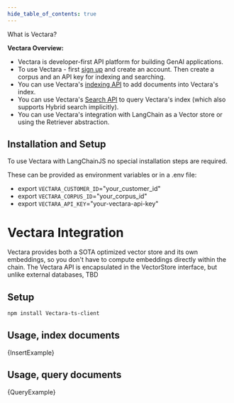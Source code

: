 ```yaml
---
hide_table_of_contents: true
---
```


What is Vectara?

**Vectara Overview:**
- Vectara is developer-first API platform for building GenAI applications.
- To use Vectara - first [sign up](https://console.vectara.com/signup) and create an account. Then create a corpus and an API key for indexing and searching.
- You can use Vectara's [indexing API](https://docs.vectara.com/docs/indexing-apis/indexing) to add documents into Vectara's index.
- You can use Vectara's [Search API](https://docs.vectara.com/docs/search-apis/search) to query Vectara's index (which also supports Hybrid search implicitly).
- You can use Vectara's integration with LangChain as a Vector store or using the Retriever abstraction.

## Installation and Setup
To use Vectara with LangChainJS no special installation steps are required. 

These can be provided as environment variables or in a .env file:
- export `VECTARA_CUSTOMER_ID`="your_customer_id"
- export `VECTARA_CORPUS_ID`="your_corpus_id"
- export `VECTARA_API_KEY`="your-vectara-api-key"


# Vectara Integration

Vectara provides both a SOTA optimized vector store and its own embeddings, so you don't have to compute embeddings directly within the chain.
The Vectara API is encapsulated in the VectorStore interface, but unlike external databases, TBD

## Setup

```bash npm2yarn
npm install Vectara-ts-client
```

## Usage, index documents


<CodeBlock language="typescript">{InsertExample}</CodeBlock>

## Usage, query documents


<CodeBlock language="typescript">{QueryExample}</CodeBlock>
